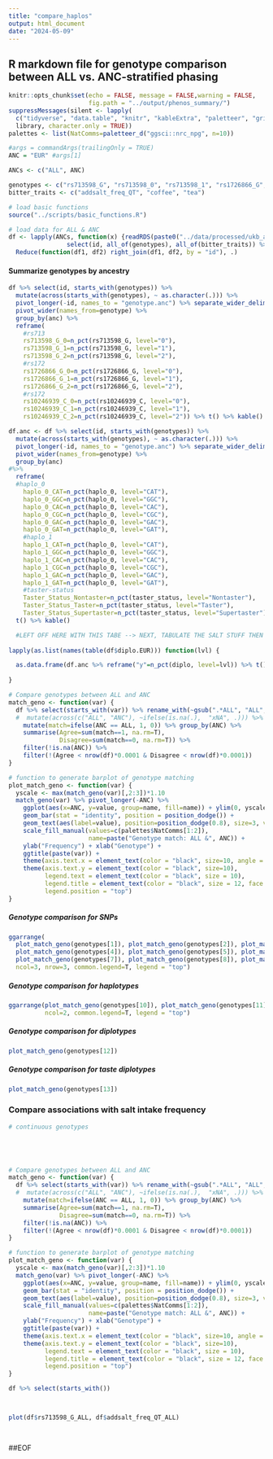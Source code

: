 ```yaml
---
title: "compare_haplos"
output: html_document
date: "2024-05-09"
---
```


\n

## R markdown file for genotype comparison between ALL vs. ANC-stratified phasing
```r
knitr::opts_chunk$set(echo = FALSE, message = FALSE,warning = FALSE, 
                      fig.path = "../output/phenos_summary/")
suppressMessages(silent <- lapply(
  c("tidyverse", "data.table", "knitr", "kableExtra", "paletteer", "gridExtra", "ggpubr"), 
  library, character.only = TRUE))
palettes <- list(NatComms=paletteer_d("ggsci::nrc_npg", n=10))
```

```r
#args = commandArgs(trailingOnly = TRUE)
ANC = "EUR" #args[1]
```

```r
ANCs <- c("ALL", ANC)

genotypes <- c("rs713598_G", "rs713598_0", "rs713598_1", "rs1726866_G", "rs1726866_0", "rs1726866_1", "rs10246939_C", "rs10246939_0", "rs10246939_1", "haplo_0", "haplo_1", "diplo", "taster_status")
bitter_traits <- c("addsalt_freq_QT", "coffee", "tea")

# load basic functions
source("../scripts/basic_functions.R")

# load data for ALL & ANC
df <- lapply(ANCs, function(x) {readRDS(paste0("../data/processed/ukb_analysis_", x, ".rda")) %>%
                select(id, all_of(genotypes), all_of(bitter_traits)) %>% rename_with(~str_c(., ".", x), .cols=-"id")} ) %>%
  Reduce(function(df1, df2) right_join(df1, df2, by = "id"), .)
```


#### Summarize genotypes by ancestry
```r
df %>% select(id, starts_with(genotypes)) %>%
  mutate(across(starts_with(genotypes), ~ as.character(.))) %>%
  pivot_longer(-id, names_to = "genotype.anc") %>% separate_wider_delim(genotype.anc, ".", names=c("genotype", "anc")) %>%
  pivot_wider(names_from=genotype) %>%
  group_by(anc) %>%
  reframe(
    #rs713
    rs713598_G_0=n_pct(rs713598_G, level="0"),
    rs713598_G_1=n_pct(rs713598_G, level="1"),
    rs713598_G_2=n_pct(rs713598_G, level="2"),
    #rs172
    rs1726866_G_0=n_pct(rs1726866_G, level="0"),
    rs1726866_G_1=n_pct(rs1726866_G, level="1"),
    rs1726866_G_2=n_pct(rs1726866_G, level="2"),
    #rs172
    rs10246939_C_0=n_pct(rs10246939_C, level="0"),
    rs10246939_C_1=n_pct(rs10246939_C, level="1"),
    rs10246939_C_2=n_pct(rs10246939_C, level="2")) %>% t() %>% kable()
```

```r
df.anc <- df %>% select(id, starts_with(genotypes)) %>%
  mutate(across(starts_with(genotypes), ~ as.character(.))) %>%
  pivot_longer(-id, names_to = "genotype.anc") %>% separate_wider_delim(genotype.anc, ".", names=c("genotype", "anc")) %>%
  pivot_wider(names_from=genotype) %>%
  group_by(anc) 
#%>%
  reframe(
  #haplo_0
    haplo_0_CAT=n_pct(haplo_0, level="CAT"),
    haplo_0_GGC=n_pct(haplo_0, level="GGC"),
    haplo_0_CAC=n_pct(haplo_0, level="CAC"),
    haplo_0_CGC=n_pct(haplo_0, level="CGC"),
    haplo_0_GAC=n_pct(haplo_0, level="GAC"),
    haplo_0_GAT=n_pct(haplo_0, level="GAT"),
    #haplo_1
    haplo_1_CAT=n_pct(haplo_0, level="CAT"),
    haplo_1_GGC=n_pct(haplo_0, level="GGC"),
    haplo_1_CAC=n_pct(haplo_0, level="CAC"),
    haplo_1_CGC=n_pct(haplo_0, level="CGC"),
    haplo_1_GAC=n_pct(haplo_0, level="GAC"),
    haplo_1_GAT=n_pct(haplo_0, level="GAT"),
    #taster-status
    Taster_Status_Nontaster=n_pct(taster_status, level="Nontaster"),
    Taster_Status_Taster=n_pct(taster_status, level="Taster"),
    Taster_Status_Supertaster=n_pct(taster_status, level="Supertaster")) %>%
  t() %>% kable()

  #LEFT OFF HERE WITH THIS TABE --> NEXT, TABULATE THE SALT STUFF THEN MOVE THE FUCK ON*****
  
lapply(as.list(names(table(df$diplo.EUR))) function(lvl) {

  as.data.frame(df.anc %>% reframe("y"=n_pct(diplo, level=lvl)) %>% t() ) %>% mutate("Diplo"=row.names())
  
}
```

```r
# Compare genotypes between ALL and ANC
match_geno <- function(var) {
  df %>% select(starts_with(var)) %>% rename_with(~gsub(".*ALL", "ALL", gsub(paste0(".*",ANC), "ANC", .))) %>%
  #  mutate(across(c("ALL", "ANC"), ~ifelse(is.na(.),  "xNA", .))) %>%
    mutate(match=ifelse(ANC == ALL, 1, 0)) %>% group_by(ANC) %>%
    summarise(Agree=sum(match==1, na.rm=T),
              Disagree=sum(match==0, na.rm=T)) %>% 
    filter(!is.na(ANC)) %>%
    filter(!(Agree < nrow(df)*0.0001 & Disagree < nrow(df)*0.0001))
}

# function to generate barplot of genotype matching
plot_match_geno <- function(var) {
  yscale <- max(match_geno(var)[,2:3])*1.10
  match_geno(var) %>% pivot_longer(-ANC) %>% 
    ggplot(aes(x=ANC, y=value, group=name, fill=name)) + ylim(0, yscale) +
    geom_bar(stat = "identity", position = position_dodge()) + 
    geom_text(aes(label=value), position=position_dodge(0.8), size=3, vjust=-0.35) +
    scale_fill_manual(values=c(palettes$NatComms[1:2]),
                      name=paste("Genotype match: ALL &", ANC)) +
    ylab("Frequency") + xlab("Genotype") +
    ggtitle(paste(var)) +
    theme(axis.text.x = element_text(color = "black", size=10, angle = 35)) +
    theme(axis.text.y = element_text(color = "black", size=10),
          legend.text = element_text(color = "black", size = 10),
          legend.title = element_text(color = "black", size = 12, face = "bold"),
          legend.position = "top") 
}
```

##### Genotype comparison for SNPs
```r
ggarrange(
  plot_match_geno(genotypes[1]), plot_match_geno(genotypes[2]), plot_match_geno(genotypes[3]), 
  plot_match_geno(genotypes[4]), plot_match_geno(genotypes[5]), plot_match_geno(genotypes[6]),
  plot_match_geno(genotypes[7]), plot_match_geno(genotypes[8]), plot_match_geno(genotypes[9]),
  ncol=3, nrow=3, common.legend=T, legend = "top")
```

##### Genotype comparison for haplotypes
```r
ggarrange(plot_match_geno(genotypes[10]), plot_match_geno(genotypes[11]), 
          ncol=2, common.legend=T, legend = "top")
```

##### Genotype comparison for diplotypes
```r
plot_match_geno(genotypes[12]) 
```


##### Genotype comparison for taste diplotypes
```r
plot_match_geno(genotypes[13]) 
```

\n
\n

### Compare associations with salt intake frequency

```r

# continuous genotypes





# Compare genotypes between ALL and ANC
match_geno <- function(var) {
  df %>% select(starts_with(var)) %>% rename_with(~gsub(".*ALL", "ALL", gsub(paste0(".*",ANC), "ANC", .))) %>%
  #  mutate(across(c("ALL", "ANC"), ~ifelse(is.na(.),  "xNA", .))) %>%
    mutate(match=ifelse(ANC == ALL, 1, 0)) %>% group_by(ANC) %>%
    summarise(Agree=sum(match==1, na.rm=T),
              Disagree=sum(match==0, na.rm=T)) %>% 
    filter(!is.na(ANC)) %>%
    filter(!(Agree < nrow(df)*0.0001 & Disagree < nrow(df)*0.0001))
}

# function to generate barplot of genotype matching
plot_match_geno <- function(var) {
  yscale <- max(match_geno(var)[,2:3])*1.10
  match_geno(var) %>% pivot_longer(-ANC) %>% 
    ggplot(aes(x=ANC, y=value, group=name, fill=name)) + ylim(0, yscale) +
    geom_bar(stat = "identity", position = position_dodge()) + 
    geom_text(aes(label=value), position=position_dodge(0.8), size=3, vjust=-0.35) +
    scale_fill_manual(values=c(palettes$NatComms[1:2]),
                      name=paste("Genotype match: ALL &", ANC)) +
    ylab("Frequency") + xlab("Genotype") +
    ggtitle(paste(var)) +
    theme(axis.text.x = element_text(color = "black", size=10, angle = 35)) +
    theme(axis.text.y = element_text(color = "black", size=10),
          legend.text = element_text(color = "black", size = 10),
          legend.title = element_text(color = "black", size = 12, face = "bold"),
          legend.position = "top") 
}

df %>% select(starts_with())



plot(df$rs713598_G_ALL, df$addsalt_freq_QT_ALL)

  
```





##EOF




















